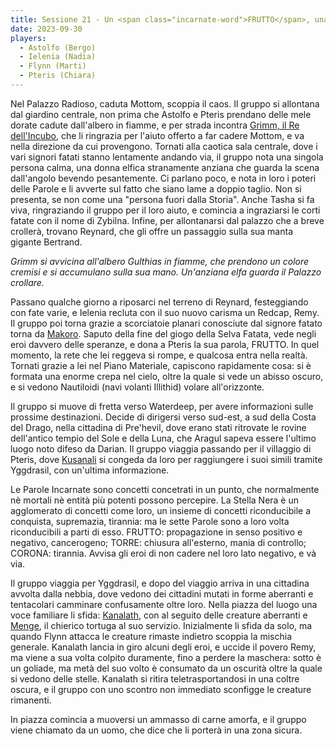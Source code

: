 ```yaml
---
title: Sessione 21 - Un <span class="incarnate-word">FRUTTO</span>, una crepa
date: 2023-09-30
players:
  - Astolfo (Bergo)
  - Ielenia (Nadia)
  - Flynn (Marti)
  - Pteris (Chiara)
---
```


Nel Palazzo Radioso, caduta Mottom, scoppia il caos. Il gruppo si allontana dal giardino centrale, non prima che Astolfo e Pteris prendano delle mele dorate cadute dall'albero in fiamme, e per strada incontra [Grimm, il Re dell'Incubo](../npc/feyshadow#grimm-re-dellincubo), che li ringrazia per l'aiuto offerto a far cadere Mottom, e va nella direzione da cui provengono.  Tornati alla caotica sala centrale, dove i vari signori fatati stanno lentamente andando via, il gruppo nota una singola persona calma, una donna elfica stranamente anziana che guarda la scena dall'angolo bevendo pesantemente. Ci parlano poco, e nota in loro i poteri delle Parole e li avverte sul fatto che siano lame a doppio taglio. Non si presenta, se non come una "persona fuori dalla Storia". Anche Tasha si fa viva, ringraziando il gruppo per il loro aiuto, e comincia a ingraziarsi le corti fatate con il nome di Zybilna. Infine, per allontanarsi dal palazzo che a breve crollerà, trovano Reynard, che gli offre un passaggio sulla sua manta gigante Bertrand.

*Grimm si avvicina all'albero Gulthias in fiamme, che prendono un colore cremisi e si accumulano sulla sua mano. Un'anziana elfa guarda il Palazzo crollare.*

Passano qualche giorno a riposarci nel terreno di Reynard, festeggiando con fate varie, e Ielenia recluta con il suo nuovo carisma un Redcap, Remy. Il gruppo poi torna grazie a scorciatoie planari conosciute dal signore fatato torna da [Makoro](../npc/heroes#makoro). Saputo della fine del giogo della Selva Fatata, vede negli eroi davvero delle speranze, e dona a Pteris la sua parola, <span class="incarnate-word">FRUTTO</span>. In quel momento, la rete che lei reggeva si rompe, e qualcosa entra nella realtà. Tornati grazie a lei nel Piano Materiale, capiscono rapidamente cosa: si è formata una enorme crepa nel cielo, oltre la quale si vede un abisso oscuro, e si vedono Nautiloidi (navi volanti Illithid) volare all'orizzonte.

Il gruppo si muove di fretta verso Waterdeep, per avere informazioni sulle prossime destinazioni. Decide di dirigersi verso sud-est, a sud della Costa del Drago, nella cittadina di Pre'hevil, dove erano stati ritrovate le rovine dell'antico tempio del Sole e della Luna, che Aragul sapeva essere l'ultimo luogo noto difeso da Darian. Il gruppo viaggia passando per il villaggio di Pteris, dove [Kusanali](../npc/primordial#kusanali) si congeda da loro per raggiungere i suoi simili tramite Yggdrasil, con un'ultima informazione. 

Le Parole Incarnate sono concetti concetrati in un punto, che normalmente nè mortali nè entità più potenti possono percepire. La Stella Nera è un agglomerato di concetti come loro, un insieme di concetti riconducibile a conquista, supremazia, tirannia: ma le sette Parole sono a loro volta riconducibili a parti di esso. <span class="incarnate-word">FRUTTO</span>: propagazione in senso positivo e negativo, cancerogeno; <span class="incarnate-word">TORRE</span>: chiusura all'esterno, mania di controllo; <span class="incarnate-word">CORONA</span>: tirannia. Avvisa gli eroi di non cadere nel loro lato negativo, e và via.

Il gruppo viaggia per Yggdrasil, e dopo del viaggio arriva in una cittadina avvolta dalla nebbia, dove vedono dei cittadini mutati in forme aberranti e tentacolari camminare confusamente oltre loro. Nella piazza del luogo una voce familiare li sfida: [Kanalath](../npc/evil#kanalath), con al seguito delle creature aberranti e [Menge](../npc/evil#menge), il chierico tortuga al suo servizio. Inizialmente li sfida da solo, ma quando Flynn attacca le creature rimaste indietro scoppia la mischia generale. Kanalath lancia in giro alcuni degli eroi, e uccide il povero Remy, ma viene a sua volta colpito duramente, fino a perdere la maschera: sotto è un goliade, ma metà del suo volto è consumato da un oscurità oltre la quale si vedono delle stelle. Kanalath si ritira teletrasportandosi in una coltre oscura, e il gruppo con uno scontro non immediato sconfigge le creature rimanenti.

In piazza comincia a muoversi un ammasso di carne amorfa, e il gruppo viene chiamato da un uomo, che dice che li porterà in una zona sicura.